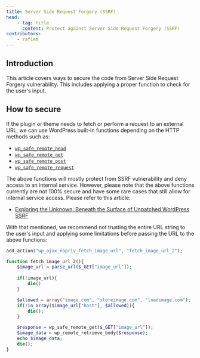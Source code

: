 ```yaml
---
title: Server Side Request Forgery (SSRF)
head:
    - tag: title
      content: Protect against Server Side Request Forgery (SSRF)
contributors:
    - rafiem
---
```




## Introduction

This article covers ways to secure the code from Server Side Request Forgery vulnerability. This includes applying a proper function to check for the user's input.


<LinkCard
  title="Learn more about Server Side Request Forgery"
  href="/academy/wordpress/vulnerabilities/server-side-request-forgery/"
/>

## How to secure

If the plugin or theme needs to fetch or perform a request to an external URL, we can use WordPress built-in functions depending on the HTTP methods such as:

- [`wp_safe_remote_head`](https://developer.wordpress.org/reference/functions/wp_safe_remote_head/)
- [`wp_safe_remote_get`](https://developer.wordpress.org/reference/functions/wp_safe_remote_get/)
- [`wp_safe_remote_post`](https://developer.wordpress.org/reference/functions/wp_safe_remote_post/)
- [`wp_safe_remote_request`](https://developer.wordpress.org/reference/functions/wp_safe_remote_request/)

The above functions will mostly protect from SSRF vulnerability and deny access to an internal service. However, please note that the above functions currently are not 100% secure and have some rare cases that still allow for internal service access. Please refer to this article:

- [Exploring the Unknown: Beneath the Surface of Unpatched WordPress SSRF](https://patchstack.com/articles/exploring-the-unpatched-wordpress-ssrf/)

With that mentioned, we recommend not trusting the entire URL string to the user's input and applying some limitations before passing the URL to the above functions:

```php
add_action("wp_ajax_nopriv_fetch_image_url", "fetch_image_url_2");

function fetch_image_url_2(){
    $image_url = parse_url($_GET["image_url"]);
    
    if(!image_url){
        die()
    }

    $allowed = array("image.com", "storeimage.com", "loadimage.com");
    if(!in_array($image_url["host"], $allowed)){
        die();
    }

    $response = wp_safe_remote_get($_GET["image_url"]);
    $image_data = wp_remote_retrieve_body($response);
    echo $image_data;
    die();
}
```